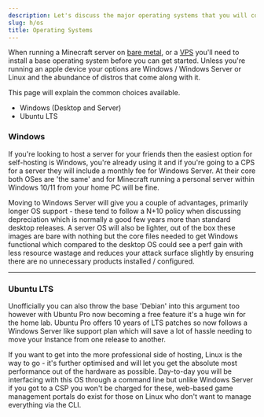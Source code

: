 ```yaml
---
description: Let's discuss the major operating systems that you will come across when hosting a Minecraft server.
slug: h/os
title: Operating Systems
---
```


When running a Minecraft server on [bare metal](/h/types/#bare-metal--vds), or a [VPS](/h/types#virtual-private-servers) you'll need to install a base operating system before you can get started. Unless you're running an apple device your options are Windows / Windows Server or Linux and the abundance of distros that come along with it.

This page will explain the common choices available.

<ul class="pl-5 list-disc">
    <li>Windows (Desktop and Server)</li>
    <li>Ubuntu LTS</li>
</ul>

### Windows

If you're looking to host a server for your friends then the easiest option for self-hosting is Windows, you're already using it and if you're going to a CPS for a server they will include a monthly fee for Windows Server. At their core both OSes are 'the same' and for Minecraft running a personal server within Windows 10/11 from your home PC will be fine.

Moving to Windows Server will give you a couple of advantages, primarily longer OS support - these tend to follow a N+10 policy when discussing depreciation which is normally a good few years more than standard desktop releases. A server OS will also be lighter, out of the box these images are bare with nothing but the core files needed to get Windows functional which compared to the desktop OS could see a perf gain with less resource wastage and reduces your attack surface slightly by ensuring there are no unnecessary products installed / configured.

* * *

### Ubuntu LTS

Unofficially you can also throw the base 'Debian' into this argument too however with Ubuntu Pro now becoming a free feature it's a huge win for the home lab. Ubuntu Pro offers 10 years of LTS patches so now follows a Windows Server like support plan which will save a lot of hassle needing to move your Instance from one release to another.

If you want to get into the more professional side of hosting, Linux is the way to go - it's further optimised and will let you get the absolute most performance out of the hardware as possible. Day-to-day you will be interfacing with this OS through a command line but unlike Windows Server if you got to a CSP you won't be charged for these, web-based game management portals do exist for those on Linux who don't want to manage everything via the CLI.
